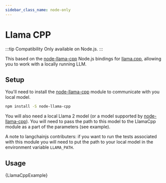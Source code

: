 ```yaml
---
sidebar_class_name: node-only
---
```


# Llama CPP

:::tip Compatibility
Only available on Node.js.
:::

This based on the [node-llama-cpp](https://github.com/withcatai/node-llama-cpp) Node.js bindings for [llama.cpp](https://github.com/ggerganov/llama.cpp), allowing you to work with a locally running LLM.

## Setup

You'll need to install the [node-llama-cpp](https://github.com/withcatai/node-llama-cpp) module to communicate with you local model.

```bash npm2yarn
npm install -S node-llama-cpp
```

You will also need a local Llama 2 model (or a model supported by [node-llama-cpp](https://github.com/withcatai/node-llama-cpp)). You will need to pass the path to this model to the LlamaCpp module as a part of the parameters (see example).

A note to langchainjs contributers: if you want to run the tests associated with this module you will need to put the path to your local model in the environment variable `LLAMA_PATH`.

## Usage


<CodeBlock language="typescript">{LlamaCppExample}</CodeBlock>
